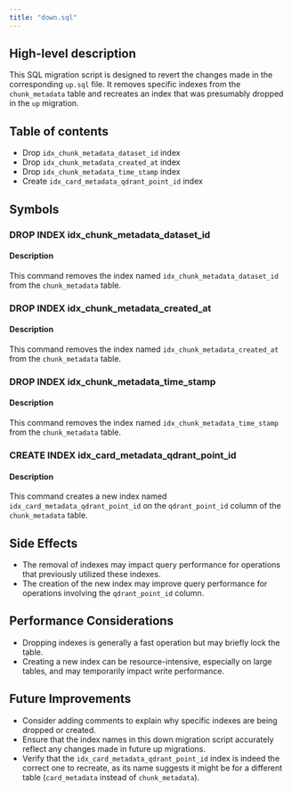 ```yaml
---
title: "down.sql"
---
```


## High-level description
This SQL migration script is designed to revert the changes made in the corresponding `up.sql` file. It removes specific indexes from the `chunk_metadata` table and recreates an index that was presumably dropped in the `up` migration.

## Table of contents
- Drop `idx_chunk_metadata_dataset_id` index
- Drop `idx_chunk_metadata_created_at` index
- Drop `idx_chunk_metadata_time_stamp` index
- Create `idx_card_metadata_qdrant_point_id` index

## Symbols

### DROP INDEX idx_chunk_metadata_dataset_id
#### Description
This command removes the index named `idx_chunk_metadata_dataset_id` from the `chunk_metadata` table.

### DROP INDEX idx_chunk_metadata_created_at
#### Description
This command removes the index named `idx_chunk_metadata_created_at` from the `chunk_metadata` table.

### DROP INDEX idx_chunk_metadata_time_stamp
#### Description
This command removes the index named `idx_chunk_metadata_time_stamp` from the `chunk_metadata` table.

### CREATE INDEX idx_card_metadata_qdrant_point_id
#### Description
This command creates a new index named `idx_card_metadata_qdrant_point_id` on the `qdrant_point_id` column of the `chunk_metadata` table.

## Side Effects
- The removal of indexes may impact query performance for operations that previously utilized these indexes.
- The creation of the new index may improve query performance for operations involving the `qdrant_point_id` column.

## Performance Considerations
- Dropping indexes is generally a fast operation but may briefly lock the table.
- Creating a new index can be resource-intensive, especially on large tables, and may temporarily impact write performance.

## Future Improvements
- Consider adding comments to explain why specific indexes are being dropped or created.
- Ensure that the index names in this down migration script accurately reflect any changes made in future up migrations.
- Verify that the `idx_card_metadata_qdrant_point_id` index is indeed the correct one to recreate, as its name suggests it might be for a different table (`card_metadata` instead of `chunk_metadata`).